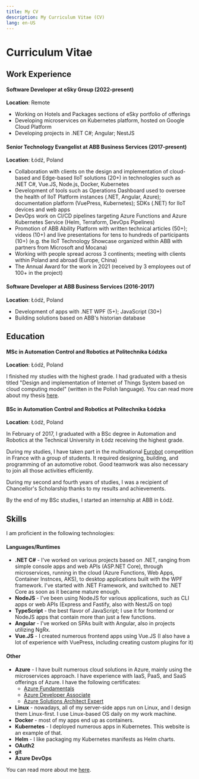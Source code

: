 ```yaml
---
title: My CV
description: My Curriculum Vitae (CV)
lang: en-US
---
```



# Curriculum Vitae

## Work Experience

#### Software Developer at eSky Group (2022-present)

**Location**: Remote

- Working on Hotels and Packages sections of eSky portfolio of offerings
- Developing microservices on Kubernetes platform, hosted on Google Cloud
  Platform
- Developing projects in .NET C#; Angular; NestJS

#### Senior Technology Evangelist at ABB Business Services (2017-present)

**Location**: Łódź, Poland

- Collaboration with clients on the design and implementation of cloud-based and
  Edge-based IIoT solutions (20+) in technologies such as .NET C#, Vue.JS,
  Node.js, Docker, Kubernetes
- Development of tools such as Operations Dashboard used to oversee the health
  of IIoT Platform instances (.NET, Angular, Azure); documentation platform
  (VuePress, Kubernetes); SDKs (.NET) for IIoT devices and web apps
- DevOps work on CI/CD pipelines targeting Azure Functions and Azure Kubernetes
  Service (Helm, Terraform, DevOps Pipelines)
- Promotion of ABB Ability Platform with written technical articles (50+);
  videos (10+) and live presentations for tens to hundreds of participants (10+)
  (e.g. the IIoT Technology Showcase organized within ABB with partners from
  Microsoft and Mocana)
- Working with people spread across 3 continents; meeting with clients within
  Poland and abroad (Europe, China)
- The Annual Award for the work in 2021 (received by 3 employees out of 100+ in
  the project)

#### Software Developer at ABB Business Services (2016-2017)

**Location**: Łódź, Poland

- Development of apps with .NET WPF (5+); JavaScript (30+)
- Building solutions based on ABB's historian database

## Education

#### MSc in Automation Control and Robotics at Politechnika Łódzka

**Location**: Łódź, Poland

I finished my studies with the highest grade. I had graduated with a thesis
titled "Design and implementation of Internet of Things System based on cloud
computing model" (written in the Polish language). You can read more about my
thesis [here](https://github.com/marcinjahn/mj-iot).

#### BSc in Automation Control and Robotics at Politechnika Łódzka

**Location**: Łódź, Poland

In February of 2017, I graduated with a BSc degree in Automation and Robotics at
the Technical University in Łódz receiving the highest grade. 

During my studies, I have taken part in the multinational
[Eurobot](https://www.eurobot.org/) competition in France with a group of
students. It required designing, building, and programming of an automotive
robot. Good teamwork was also necessary to join all those activities
efficiently.

During my second and fourth years of studies, I was a recipient of Chancellor's
Scholarship thanks to my results and achievements.

By the end of my BSc studies, I started an internship at ABB in Łódź.

## Skills

I am proficient in the following technologies:

#### Languages/Runtimes

- **.NET C#** - I've worked on various projects based on .NET, ranging from
  simple console apps and web APIs (ASP.NET Core), through microservices,
  running in the cloud (Azure Functions, Web Apps, Container Instnces, AKS), to
  desktop applications built with the WPF framework. I've started with .NET
  Framework, and switched to .NET Core as soon as it became mature enough.
- **NodeJS** - I've been using NodeJS for various applications, such as CLI apps or
  web APIs (Express and Fastify, also with NestJS on top)
- **TypeScript** - the best flavor of JavaScript; I use it for frontend
  or NodeJS apps that contain more than just a few functions.
- **Angular** - I've worked on SPAs built with Angular, also in projects
  utilizing NgRx.
- **Vue.JS** - I created numerous frontend apps using Vue.JS (I also have a lot of
  experience with VuePress, including creating custom plugins for it)

#### Other

- **Azure** - I have built numerous cloud solutions in Azure, mainly using the
  microservices approach. I have experience with IaaS, PaaS, and SaaS offerings
  of Azure. I have the following certificates:
  - [Azure
    Fundamentals](https://www.credly.com/badges/b848fcd6-4168-4c47-bd47-0bd3048cb3fc)
  - [Azure Developer
    Associate](https://www.credly.com/badges/4a6fd0b9-aad8-40cf-ba56-a0e741670c2a?source=linked_in_profile)
  - [Azure Solutions Architect
    Expert](https://www.credly.com/badges/7212a5f3-6fed-43b4-8957-b892d1129216)
- **Linux** - nowadays, all of my server-side apps run on Linux, and I design
  them Linux-first. I use Linux-based OS daily on my work machine.
- **Docker** - most of my apps end up as containers.
- **Kubernetes** - I deployed numerous apps in Kubernetes. This website is an
  example of that.
- **Helm** - I like packaging my Kubernetes manifests as Helm charts.
- **OAuth2**
- **git**
- **Azure DevOps**

You can read more about me [here](./who-am-i).